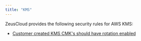 ```yaml
---
title: "KMS"
---
```


ZeusCloud provides the following security rules for AWS KMS:
- <a href="https://github.com/Zeus-Labs/ZeusCloud/blob/main/backend/rules/kms/rotation_enabled_for_cmk.go">Customer created KMS CMK's should have rotation enabled</a>
